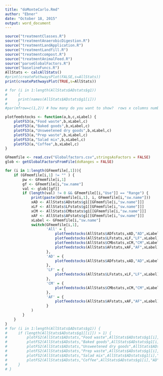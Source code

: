 ```yaml
---
title: "doMonteCarlo.Rmd"
author: "Ebner"
date: "October 18, 2015"
output: word_document
---
```


```r
source("treatmentClasses.R") 
source("treatmentAnaerobicDigestion.R") 
source("treatmentLandApplication.R") 
source("treatmentLandfill.R")
source("treatmentcompost.R")
source("treatmentAnimalFeed.R")
source("parseGlobalFactors.R")
source("baselineFuncs.R")
AllStats <- calcAllStats()
#print(createPathwaysPlot(FALSE,s=AllStats))
print(createPathwaysPlot(TRUE,s=AllStats))

# for (i in 1:length(AllStats$ADstats$g1)) 
#     {
#     print(names(AllStats$ADstats$g1[i]))
#     }
#par(mfrow=c(1,2)) # how many do you want to show?  rows x columns number of graphs

plotfeedstocks <- function(a,b,c,xLabel) {
    plotFS3(a,"Food waste",b,xLabel,c)
    plotFS3(a,"Baked goods",b,xLabel,c)
    plotFS3(a,"Unsweetened dry goods",b,xLabel,c)
    plotFS3(a,"Prep waste",b,xLabel,c)
    plotFS3(a,"Salad mix",b,xLabel,c)
    plotFS3(a,"Coffee",b,xLabel,c)
}

GFmemfile <- read.csv("Globalfactors.csv",stringsAsFactors = FALSE)
glob <- getGlobalFactorsFromFile(doRanges = FALSE)

for (i in 1:length(GFmemfile[,1])){
    if (GFmemfile[i,1] != "" ) {
        pw <- GFmemfile[i,1]
        gf <- GFmemfile[i,"sw.name"]
        val <- glob[[gf]]
        if (length(val) != 0 && GFmemfile[[i,"Use"]] == "Range") { 
            print(paste(GFmemfile[i,1], i, GFmemfile[i,"sw.name"]))
            xAD <- AllStats$ADstats$g1[[GFmemfile[i,"sw.name"]]]
            xLF <- AllStats$LFstats$g1[[GFmemfile[i,"sw.name"]]]
            xCM <- AllStats$CMbstats$g1[[GFmemfile[i,"sw.name"]]]
            xAF <- AllStats$AFstats$g1[[GFmemfile[i,"sw.name"]]]
            xLabel <- GFmemfile[i,"sw.name"]
            switch(GFmemfile[i,1],
                   'All' = {
                       plotfeedstocks(AllStats$ADfstats,xAD,"AD",xLabel)
                       plotfeedstocks(AllStats$LFstats,xLF,"LF",xLabel)
                       plotfeedstocks(AllStats$CMbstats,xCM,"CM",xLabel)
                       plotfeedstocks(AllStats$AFstats,xAF,"AF",xLabel)
                   },
                   'AD' = {
                       plotfeedstocks(AllStats$ADfstats,xAD,"AD",xLabel)
                   },
                   'LF' = {
                       plotfeedstocks(AllStats$LFstats,xLF,"LF",xLabel)
                   },
                   'CM' = {
                       plotfeedstocks(AllStats$CMbstats,xCM,"CM",xLabel)
                   },
                   'AF' = {
                       plotfeedstocks(AllStats$AFstats,xAF,"AF",xLabel)
                   }
            )
        }
    }
}
# for (i in 1:length(AllStats$ADstats$g1)) {
#     if (length(AllStats$ADstats$g1[[i]]) > 1) {
#         plotFS2(AllStats$ADstats,"Food waste",AllStats$ADstats$g1[i],"AD")
#         plotFS2(AllStats$ADstats,"Baked goods",AllStats$ADstats$g1[i],"AD")
#         plotFS2(AllStats$ADstats,"Unsweetened dry goods",AllStats$ADstats$g1[i],"AD")
#         plotFS2(AllStats$ADstats,"Prep waste",AllStats$ADstats$g1[i],"AD")
#         plotFS2(AllStats$ADstats,"Salad mix",AllStats$ADstats$g1[i],"AD")
#         plotFS2(AllStats$ADstats,"Coffee",AllStats$ADstats$g1[i],"AD") 
#     }
# }

```
